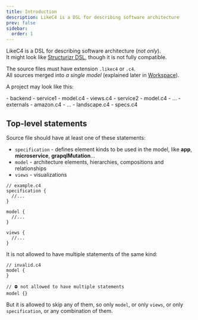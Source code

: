 ```yaml
---
title: Introduction
description: LikeC4 is a DSL for describing software architecture
prev: false
sidebar:
  order: 1
---
```



LikeC4 is a DSL for describing software architecture (_not only_).  
It might look like [Structurizr DSL](https://docs.structurizr.com/dsl), though it is not
fully compatible.

The source files must have extension `.likec4` or `.c4`.  
All sources merged into _a single model_ (explained later in [Workspace](../workspace)).

A project may look like this:

<FileTree>
- backend
  - service1
    - model.c4
    - views.c4
  - service2
    - model.c4
  - ...
- externals
  - amazon.c4
  - ...
- landscape.c4
- specs.c4
</FileTree>



## Top-level statements

Source file should have at least one of these statements:

- `specification` - defines element kinds to be used in the model, like **app**, **microservice**, **grapqlMutation**...
- `model` - architecture elements, hierarchies, compositions and relationships
- `views` - visualizations

```likec4
// example.c4
specification {
  //...
}

model {
  //...  
}

views {
  //...
}
```

It is not allowed to have multiple statements of the same kind: 

```likec4 del="model {}"
// invalid.c4
model {
}

// ⛔️ not allowed to have multiple statements
model {}
```

But it is allowed to skip any of them, so only `model`, or only `views`, or only `specification`, or any combination of them.
